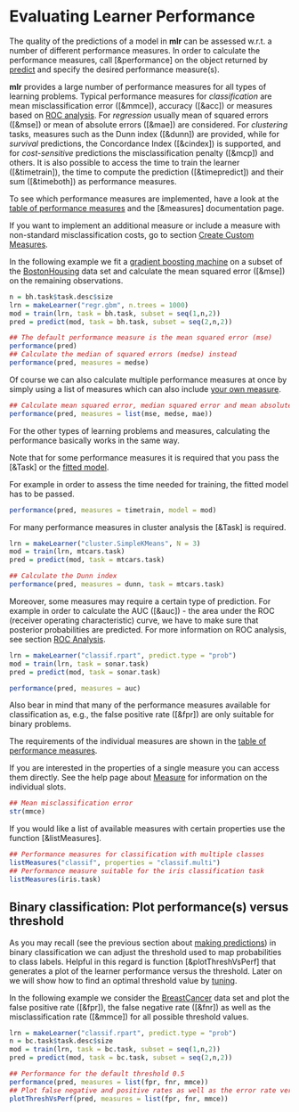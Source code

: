 # Evaluating Learner Performance

The quality of the predictions of a model in **mlr** can be assessed w.r.t. a
number of different performance measures.
In order to calculate the performance measures, call [&performance] on the object
returned by [predict](&predict.WrappedModel) and specify the desired performance measure(s).

**mlr** provides a large number of performance measures for all types of learning problems.
Typical performance measures for *classification* are mean misclassification error ([&mmce]),
accuracy ([&acc]) or measures based on [ROC analysis](&roc_analysis.md).
For *regression* usually mean of squared errors ([&mse]) or mean of absolute errors ([&mae])
are considered.
For *clustering* tasks, measures such as the Dunn index ([&dunn]) are provided,
while for *survival* predictions, the Concordance Index ([&cindex]) is
supported, and for *cost-sensitive* predictions the misclassification penalty
([&mcp]) and others. It is also possible to access the time to train the
learner ([&timetrain]), the time to compute the prediction ([&timepredict]) and their 
sum ([&timeboth]) as performance measures.

To see which performance measures are implemented, have a look at the
[table of performance measures](measures.md) and the [&measures] documentation page.

If you want to implement an additional measure or include a measure with
non-standard misclassification costs, go to section
[Create Custom Measures](&create_measure.md).


In the following example we fit a [gradient boosting machine](&gbm::gbm) on a subset of the
[BostonHousing](&mlbench::BostonHousing) data set and calculate the mean squared error
([&mse]) on the remaining observations.

```r
n = bh.task$task.desc$size
lrn = makeLearner("regr.gbm", n.trees = 1000)
mod = train(lrn, task = bh.task, subset = seq(1,n,2))
pred = predict(mod, task = bh.task, subset = seq(2,n,2))

## The default performance measure is the mean squared error (mse)
performance(pred)
## Calculate the median of squared errors (medse) instead
performance(pred, measures = medse)
```

Of course we can also calculate multiple performance measures at once by simply using a 
list of measures which can also include [your own measure](create_measure.md).

```r
## Calculate mean squared error, median squared error and mean absolute error
performance(pred, measures = list(mse, medse, mae))
```

For the other types of learning problems and measures, calculating the performance basically 
works in the same way.

Note that for some performance measures it is required that you pass the [&Task] or the
[fitted model](&WrappedModel).

For example in order to assess the time needed for training, the fitted model has to be passed.
```r
performance(pred, measures = timetrain, model = mod)
```

For many performance measures in cluster analysis the [&Task] is required.
```r
lrn = makeLearner("cluster.SimpleKMeans", N = 3)
mod = train(lrn, mtcars.task)
pred = predict(mod, task = mtcars.task)

## Calculate the Dunn index
performance(pred, measures = dunn, task = mtcars.task)
```

Moreover, some measures may require a certain type of prediction.
For example in order to calculate the AUC ([&auc]) - the area under the ROC (receiver
operating characteristic) curve, we have to make sure that posterior
probabilities are predicted.
For more information on ROC analysis, see section [ROC Analysis](roc_analysis.md).

```r
lrn = makeLearner("classif.rpart", predict.type = "prob")
mod = train(lrn, task = sonar.task)
pred = predict(mod, task = sonar.task)

performance(pred, measures = auc)
```

Also bear in mind that many of the performance measures available for classification as,
e.g., the false positive rate ([&fpr]) are only suitable for binary problems.

The requirements of the individual measures are shown in the
[table of performance measures](&measures.md).

If you are interested in the properties of a single measure you can access them directly.
See the help page about [Measure](&makeMeasure) for information on the individual slots.
```r
## Mean misclassification error
str(mmce)
```

If you would like a list of available measures with certain properties use the function
[&listMeasures].
```r
## Performance measures for classification with multiple classes
listMeasures("classif", properties = "classif.multi")
## Performance measure suitable for the iris classification task
listMeasures(iris.task)
```


## Binary classification: Plot performance(s) versus threshold

As you may recall (see the previous section about [making predictions](&predict.md))
in binary classification we can adjust the threshold used to map probabilities to class labels.
Helpful in this regard is function [&plotThreshVsPerf] that generates a plot of the
learner performance versus the threshold.
Later on we will show how to find an optimal threshold value by [tuning](tune.md).

In the following example we consider the [BreastCancer](&mlbench::BreastCancer) data set and
plot the false positive rate ([&fpr]), the false negative rate ([&fnr]) as well as the
misclassification rate ([&mmce]) for all possible threshold values.

```r
lrn = makeLearner("classif.rpart", predict.type = "prob")
n = bc.task$task.desc$size
mod = train(lrn, task = bc.task, subset = seq(1,n,2))
pred = predict(mod, task = bc.task, subset = seq(2,n,2))

## Performance for the default threshold 0.5
performance(pred, measures = list(fpr, fnr, mmce))
## Plot false negative and positive rates as well as the error rate versus the threshold
plotThreshVsPerf(pred, measures = list(fpr, fnr, mmce))
```
